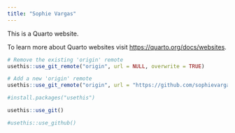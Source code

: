 ```yaml
---
title: "Sophie Vargas"
---
```


This is a Quarto website.

To learn more about Quarto websites visit <https://quarto.org/docs/websites>.

```r
# Remove the existing 'origin' remote 
usethis::use_git_remote("origin", url = NULL, overwrite = TRUE)

# Add a new 'origin' remote
usethis::use_git_remote("origin", url = "https://github.com/sophievargas123/sophievargas123.github.io.git")

```

```r
#install.packages("usethis")
```

```r
usethis::use_git()
```

```r
#usethis::use_github() 
```

```r
```

